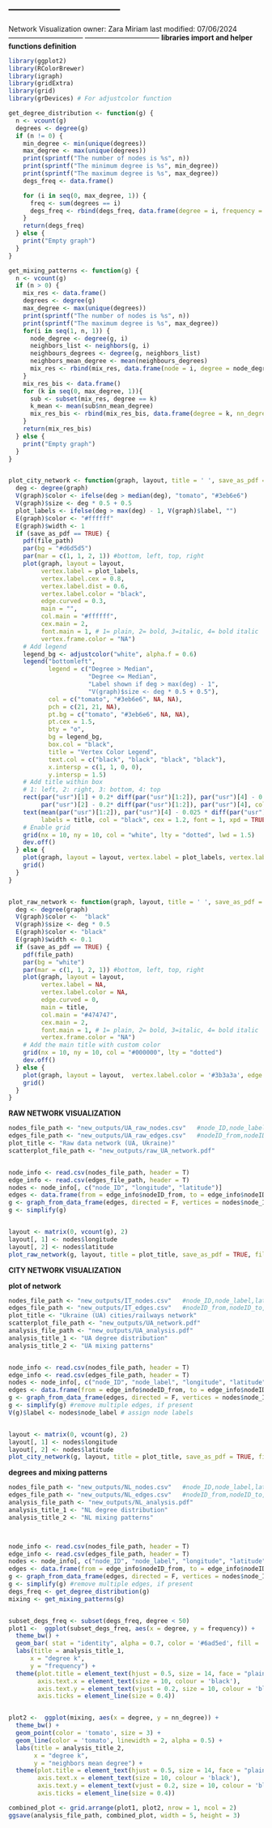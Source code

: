 --------------------------------
--------------------------------
Network Visualization 
owner: Zara Miriam
last modified: 07/06/2024
--------------------------------
--------------------------------
**libraries import and helper functions definition**
```r
library(ggplot2)
library(RColorBrewer)
library(igraph)
library(gridExtra)
library(grid)
library(grDevices) # For adjustcolor function

get_degree_distribution <- function(g) {
  n <- vcount(g)
  degrees <- degree(g)
  if (n != 0) {
    min_degree <- min(unique(degrees))
    max_degree <- max(unique(degrees))
    print(sprintf("The number of nodes is %s", n))
    print(sprintf("The minimum degree is %s", min_degree))
    print(sprintf("The maximum degree is %s", max_degree))
    degs_freq <- data.frame()

    for (i in seq(0, max_degree, 1)) {
      freq <- sum(degrees == i)
      degs_freq <- rbind(degs_freq, data.frame(degree = i, frequency = freq))
    }
    return(degs_freq)
  } else {
    print("Empty graph")
  }
}

get_mixing_patterns <- function(g) {
  n <- vcount(g)
  if (n > 0) {
    mix_res <- data.frame()
    degrees <- degree(g)
    max_degree <- max(unique(degrees))
    print(sprintf("The number of nodes is %s", n))
    print(sprintf("The maximum degree is %s", max_degree))
    for(i in seq(1, n, 1)) {
      node_degree <- degree(g, i)
      neighbors_list <- neighbors(g, i)
      neighbours_degrees <- degree(g, neighbors_list)
      neighbors_mean_degree <- mean(neighbours_degrees)
      mix_res <- rbind(mix_res, data.frame(node = i, degree = node_degree, nn_mean_degree = neighbors_mean_degree))
    }
    mix_res_bis <- data.frame()
    for (k in seq(0, max_degree, 1)){
      sub <- subset(mix_res, degree == k)
      k_mean <- mean(sub$nn_mean_degree)
      mix_res_bis <- rbind(mix_res_bis, data.frame(degree = k, nn_degree = k_mean))
    }
    return(mix_res_bis)
  } else {
    print("Empty graph")
  }
}


plot_city_network <- function(graph, layout, title = ' ', save_as_pdf = FALSE, file_path = 'file.pdf') {
  deg <- degree(graph)
  V(graph)$color <- ifelse(deg > median(deg), "tomato", "#3eb6e6")
  V(graph)$size <- deg * 0.5 + 0.5
  plot_labels <- ifelse(deg > max(deg) - 1, V(graph)$label, "")
  E(graph)$color <- "#ffffff"
  E(graph)$width <- 1
  if (save_as_pdf == TRUE) {
    pdf(file_path)
    par(bg = "#d6d5d5")
    par(mar = c(1, 1, 2, 1)) #bottom, left, top, right
    plot(graph, layout = layout,
         vertex.label = plot_labels,
         vertex.label.cex = 0.8,
         vertex.label.dist = 0.6,
         vertex.label.color = "black",
         edge.curved = 0.3,
         main = "",
         col.main = "#ffffff",
         cex.main = 2,
         font.main = 1, # 1= plain, 2= bold, 3=italic, 4= bold italic
         vertex.frame.color = "NA")
    # Add legend
    legend_bg <- adjustcolor("white", alpha.f = 0.6)
    legend("bottomleft",
           legend = c("Degree > Median",
                      "Degree <= Median",
                      "Label shown if deg > max(deg) - 1",
                      "V(graph)$size <- deg * 0.5 + 0.5"),
           col = c("tomato", "#3eb6e6", NA, NA),
           pch = c(21, 21, NA),
           pt.bg = c("tomato", "#3eb6e6", NA, NA),
           pt.cex = 1.5,
           bty = "o",
           bg = legend_bg,
           box.col = "black",
           title = "Vertex Color Legend",
           text.col = c("black", "black", "black", "black"),
           x.intersp = c(1, 1, 0, 0),
           y.intersp = 1.5)
    # Add title within box
    # 1: left, 2: right, 3: bottom, 4: top 
    rect(par("usr")[1] + 0.2* diff(par("usr")[1:2]), par("usr")[4] - 0.048 * diff(par("usr")[3:4]),
         par("usr")[2] - 0.2* diff(par("usr")[1:2]), par("usr")[4], col = "white", border = "black")
    text(mean(par("usr")[1:2]), par("usr")[4] - 0.025 * diff(par("usr")[3:4]),
         labels = title, col = "black", cex = 1.2, font = 1, xpd = TRUE)
    # Enable grid
    grid(nx = 10, ny = 10, col = "white", lty = "dotted", lwd = 1.5)
    dev.off()
  } else {
    plot(graph, layout = layout, vertex.label = plot_labels, vertex.label.cex = 0.5, vertex.label.color = '#3b3a3a', edge.curved = 0.3, main = title, cex.main = 2, vertex.frame.color = NA)
    grid()
  }
}


plot_raw_network <- function(graph, layout, title = ' ', save_as_pdf = FALSE, file_path = 'file.pdf') {
  deg <- degree(graph)
  V(graph)$color <-  "black"
  V(graph)$size <- deg * 0.5
  E(graph)$color <- "black"
  E(graph)$width <- 0.1
  if (save_as_pdf == TRUE) {
    pdf(file_path)
    par(bg = "white")
    par(mar = c(1, 1, 2, 1)) #bottom, left, top, right
    plot(graph, layout = layout,
         vertex.label = NA,
         vertex.label.color = NA,
         edge.curved = 0,
         main = title,
         col.main = "#474747",
         cex.main = 2,
         font.main = 1, # 1= plain, 2= bold, 3=italic, 4= bold italic
         vertex.frame.color = "NA")
    # Add the main title with custom color
    grid(nx = 10, ny = 10, col = "#000000", lty = "dotted")
    dev.off()
  } else {
    plot(graph, layout = layout,  vertex.label.color = '#3b3a3a', edge.curved = 0, main = title, cex.main = 2, vertex.frame.color = NA)
    grid()
  }
}

```

**RAW NETWORK VISUALIZATION**

```r
nodes_file_path <- "new_outputs/UA_raw_nodes.csv"   #node_ID,node_label,latitude,longitude,country_name,country_IS03
edges_file_path <- "new_outputs/UA_raw_edges.csv"   #nodeID_from,nodeID_to,node_label_from,node_label_to
plot_title <- "Raw data network (UA, Ukraine)"
scatterplot_file_path <- "new_outputs/raw_UA_network.pdf"


node_info <- read.csv(nodes_file_path, header = T)
edge_info <- read.csv(edges_file_path, header = T)
nodes <- node_info[, c("node_ID", "longitude", "latitude")]
edges <- data.frame(from = edge_info$nodeID_from, to = edge_info$nodeID_to)
g <- graph_from_data_frame(edges, directed = F, vertices = nodes$node_ID)
g <- simplify(g) 


layout <- matrix(0, vcount(g), 2)
layout[, 1] <- nodes$longitude
layout[, 2] <- nodes$latitude
plot_raw_network(g, layout, title = plot_title, save_as_pdf = TRUE, file_path = scatterplot_file_path)
```


**CITY NETWORK VISUALIZATION**


**plot of network**
```r
nodes_file_path <- "new_outputs/IT_nodes.csv"   #node_ID,node_label,latitude,longitude,country_name,country_IS03
edges_file_path <- "new_outputs/IT_edges.csv"   #nodeID_from,nodeID_to,node_label_from,node_label_to
plot_title <- "Ukraine (UA) cities/railways network"
scatterplot_file_path <- "new_outputs/UA_network.pdf"
analysis_file_path <- "new_outputs/UA_analysis.pdf"
analysis_title_1 <- "UA degree distribution"
analysis_title_2 <- "UA mixing patterns"


node_info <- read.csv(nodes_file_path, header = T)
edge_info <- read.csv(edges_file_path, header = T)
nodes <- node_info[, c("node_ID", "node_label", "longitude", "latitude")]
edges <- data.frame(from = edge_info$nodeID_from, to = edge_info$nodeID_to)
g <- graph_from_data_frame(edges, directed = F, vertices = nodes$node_ID)
g <- simplify(g) #remove multiple edges, if present
V(g)$label <- nodes$node_label # assign node labels


layout <- matrix(0, vcount(g), 2)
layout[, 1] <- nodes$longitude
layout[, 2] <- nodes$latitude
plot_city_network(g, layout, title = plot_title, save_as_pdf = TRUE, file_path = scatterplot_file_path)
```

**degrees and mixing patterns**
```r
nodes_file_path <- "new_outputs/NL_nodes.csv"   #node_ID,node_label,latitude,longitude,country_name,country_IS03
edges_file_path <- "new_outputs/NL_edges.csv"   #nodeID_from,nodeID_to,node_label_from,node_label_to
analysis_file_path <- "new_outputs/NL_analysis.pdf"
analysis_title_1 <- "NL degree distribution"
analysis_title_2 <- "NL mixing patterns"



node_info <- read.csv(nodes_file_path, header = T)
edge_info <- read.csv(edges_file_path, header = T)
nodes <- node_info[, c("node_ID", "node_label", "longitude", "latitude")]
edges <- data.frame(from = edge_info$nodeID_from, to = edge_info$nodeID_to)
g <- graph_from_data_frame(edges, directed = F, vertices = nodes$node_ID)
g <- simplify(g) #remove multiple edges, if present
degs_freq <- get_degree_distribution(g)
mixing <- get_mixing_patterns(g)


subset_degs_freq <- subset(degs_freq, degree < 50)
plot1 <-  ggplot(subset_degs_freq, aes(x = degree, y = frequency)) +
  theme_bw() +
  geom_bar( stat = "identity", alpha = 0.7, color = '#6ad5ed', fill = '#6ad5ed') +
  labs(title = analysis_title_1,
      x = "degree k",
      y = "frequency") +
  theme(plot.title = element_text(hjust = 0.5, size = 14, face = "plain"),
        axis.text.x = element_text(size = 10, colour = 'black'),
        axis.text.y = element_text(vjust = 0.2, size = 10, colour = 'black'),
        axis.ticks = element_line(size = 0.4))


plot2 <-  ggplot(mixing, aes(x = degree, y = nn_degree)) +
  theme_bw() +
  geom_point(color = 'tomato', size = 3) +
  geom_line(color = 'tomato', linewidth = 2, alpha = 0.5) +
  labs(title = analysis_title_2,
       x = "degree k",
       y = "neighbors mean degree") +
  theme(plot.title = element_text(hjust = 0.5, size = 14, face = "plain"),
        axis.text.x = element_text(size = 10, colour = 'black'),
        axis.text.y = element_text(vjust = 0.2, size = 10, colour = 'black'),
        axis.ticks = element_line(size = 0.4))

combined_plot <- grid.arrange(plot1, plot2, nrow = 1, ncol = 2)
ggsave(analysis_file_path, combined_plot, width = 5, height = 3)
```
